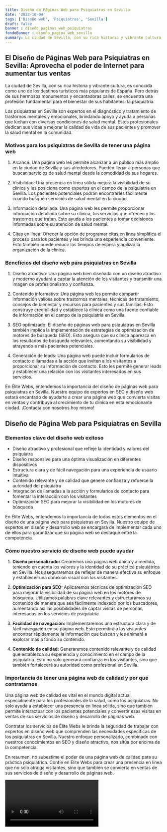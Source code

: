 ```yaml
---
title: Diseño de Páginas Web para Psiquiatras en Sevilla
date: '2023-10-04'
tags: ['Diseño web', 'Psiquiatras', 'Sevilla']
draft: false
banner : diseño_paginas_web_psiquiatras
fondoBanner : diseño_pagina_web_sevilla
summary: La ciudad de Sevilla, con su rica historia y vibrante cultura, es conocida como uno de los destinos turísticos más populares de España. Pero detrás de sus hermosos monumentos y encantadoras calles, se encuentra una profesión fundamental para el bienestar de sus habitantes la psiquiatría.
---
```


## El Diseño de Páginas Web para Psiquiatras en Sevilla: Aprovecha el poder de Internet para aumentar tus ventas

La ciudad de Sevilla, con su rica historia y vibrante cultura, es conocida como uno de los destinos turísticos más populares de España. Pero detrás de sus hermosos monumentos y encantadoras calles, se encuentra una profesión fundamental para el bienestar de sus habitantes: la psiquiatría.

Los psiquiatras en Sevilla son expertos en el diagnóstico y tratamiento de trastornos mentales y emocionales, brindando apoyo y ayuda a personas que luchan con diversas condiciones de salud mental. Estos profesionales dedican sus vidas a mejorar la calidad de vida de sus pacientes y promover la salud mental en la comunidad.

### Motivos para los psiquiatras de Sevilla de tener una página web

1. Alcance: Una página web les permite alcanzar a un público más amplio en la ciudad de Sevilla y sus alrededores. Pueden llegar a personas que buscan servicios de salud mental desde la comodidad de sus hogares.

2. Visibilidad: Una presencia en línea sólida mejora la visibilidad de su clínica y les posiciona como expertos en el campo de la psiquiatría en Sevilla. Los pacientes potenciales podrán encontrarles fácilmente cuando busquen servicios de salud mental en la ciudad.

3. Información detallada: Una página web les permite proporcionar información detallada sobre su clínica, los servicios que ofrecen y los trastornos que tratan. Esto ayuda a los pacientes a tomar decisiones informadas sobre su atención de salud mental.

4. Citas en línea: Ofrecer la opción de programar citas en línea simplifica el proceso para los pacientes y les brinda una experiencia conveniente. Esto también puede reducir los tiempos de espera y agilizar la organización de la clínica.

### Beneficios del diseño web para psiquiatras en Sevilla

1. Diseño atractivo: Una página web bien diseñada con un diseño atractivo y moderno ayudará a captar la atención de los visitantes y transmitir una imagen de profesionalismo y confianza.

2. Contenido informativo: Una página web les permite compartir información valiosa sobre trastornos mentales, técnicas de tratamiento, consejos de bienestar y recursos para pacientes y sus familias. Esto construye credibilidad y establece la clínica como una fuente confiable de información en el campo de la psiquiatría en Sevilla.

3. SEO optimizado: El diseño de páginas web para psiquiatras en Sevilla también implica la implementación de estrategias de optimización de motores de búsqueda (SEO). Esto asegura que su clínica aparezca en los resultados de búsqueda relevantes, aumentando su visibilidad y atrayendo a más pacientes potenciales.

4. Generación de leads: Una página web puede incluir formularios de contacto o llamadas a la acción que inviten a los visitantes a proporcionar su información de contacto. Esto les permite generar leads y establecer una relación con los visitantes interesados en sus servicios.

En Élite Webs, entendemos la importancia del diseño de páginas web para psiquiatras en Sevilla. Nuestro equipo de expertos en SEO y diseño web estará encantado de ayudarte a crear una página web que convierta visitas en ventas y contribuya al crecimiento de tu clínica en esta emocionante ciudad. ¡Contacta con nosotros hoy mismo!

<GifSeo />

<Cta />

## Diseño de Página Web para Psiquiatras en Sevilla

### Elementos clave del diseño web exitoso

- Diseño atractivo y profesional que refleje la identidad y valores del psiquiatra
- Diseño responsive para una óptima visualización en diferentes dispositivos
- Estructura clara y de fácil navegación para una experiencia de usuario intuitiva
- Contenido relevante y de calidad que genere confianza y refuerce la autoridad del psiquiatra
- Integración de llamadas a la acción y formularios de contacto para fomentar la interacción con los visitantes
- Optimización SEO para mejorar la visibilidad en los motores de búsqueda

En Élite Webs, entendemos la importancia de todos estos elementos en el diseño de una página web para psiquiatras en Sevilla. Nuestro equipo de expertos en diseño y desarrollo web se encargará de implementar cada uno de ellos para garantizar que su página web se destaque entre la competencia.

### Cómo nuestro servicio de diseño web puede ayudar

1. **Diseño personalizado:** Crearemos una página web única y a medida, teniendo en cuenta los valores y la identidad de su práctica psiquiátrica en Sevilla. Nos aseguraremos de reflejar de manera efectiva su enfoque y establecer una conexión visual con los visitantes.

2. **Optimización para SEO:** Aplicaremos técnicas de optimización SEO para mejorar la visibilidad de su página web en los motores de búsqueda. Utilizamos palabras clave relevantes y estructuramos su contenido de manera que sea fácilmente indexado por los buscadores, aumentando así las posibilidades de captar visitas de personas interesadas en los servicios de psiquiatría.

3. **Facilidad de navegación:** Implementaremos una estructura clara y de fácil navegación en su página web. Esto permitirá a los visitantes encontrar rápidamente la información que buscan y les animará a explorar más a fondo su contenido.

4. **Contenido de calidad:** Generaremos contenido relevante y de calidad que establezca su experiencia y conocimiento en el campo de la psiquiatría. Esto no solo generará confianza en los visitantes, sino que también fortalecerá su autoridad como profesional en Sevilla.

### Importancia de tener una página web de calidad y por qué contratarnos

Una página web de calidad es vital en el mundo digital actual, especialmente para los profesionales de la salud, como los psiquiatras. No solo ayuda a establecer una presencia en línea sólida, sino que también permite interactuar con los pacientes potenciales y convertir esas visitas en ventas de sus servicios de diseño y desarrollo de páginas web.

Contratar los servicios de Élite Webs le brinda la seguridad de trabajar con expertos en diseño web que comprenden las necesidades específicas de los psiquiatras en Sevilla. Nuestro enfoque personalizado, combinado con nuestros conocimientos en SEO y diseño atractivo, nos sitúa por encima de la competencia.

En resumen, no subestime el poder de una página web de calidad para su práctica psiquiátrica. Confíe en Élite Webs para crear una presencia en línea que no solo atraiga visitantes, sino que también se convierta en ventas de sus servicios de diseño y desarrollo de páginas web.


<Video />

<CtaBot job='Psiquiatras' city='Sevilla'/>

<Gmaps query='Sevilla+españa+maps' />